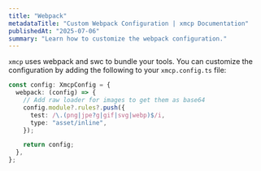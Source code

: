 ```yaml
---
title: "Webpack"
metadataTitle: "Custom Webpack Configuration | xmcp Documentation"
publishedAt: "2025-07-06"
summary: "Learn how to customize the webpack configuration."
---
```


`xmcp` uses webpack and swc to bundle your tools. You can customize the configuration by adding the following to your `xmcp.config.ts` file:

```typescript title="xmcp.config.ts"
const config: XmcpConfig = {
  webpack: (config) => {
    // Add raw loader for images to get them as base64
    config.module?.rules?.push({
      test: /\.(png|jpe?g|gif|svg|webp)$/i,
      type: "asset/inline",
    });

    return config;
  },
};
```
